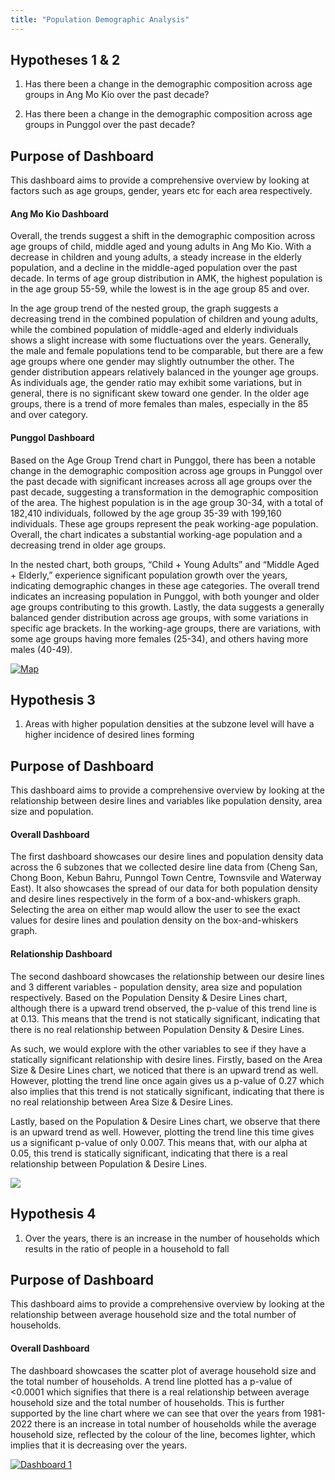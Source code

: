 ```yaml
---
title: "Population Demographic Analysis"
---
```


## Hypotheses 1 & 2

1.  Has there been a change in the demographic composition across age groups in Ang Mo Kio over the past decade?

2.  Has there been a change in the demographic composition across age groups in Punggol over the past decade?

## Purpose of Dashboard

This dashboard aims to provide a comprehensive overview by looking at factors such as age groups, gender, years etc for each area respectively.

#### Ang Mo Kio Dashboard

Overall, the trends suggest a shift in the demographic composition across age groups of child, middle aged and young adults in Ang Mo Kio. With a decrease in children and young adults, a steady increase in the elderly population, and a decline in the middle-aged population over the past decade. In terms of age group distribution in AMK, the highest population is in the age group 55-59, while the lowest is in the age group 85 and over. 

In the age group trend of the nested group, the graph suggests a decreasing trend in the combined population of children and young adults, while the combined population of middle-aged and elderly individuals shows a slight increase with some fluctuations over the years. Generally, the male and female populations tend to be comparable, but there are a few age groups where one gender may slightly outnumber the other. The gender distribution appears relatively balanced in the younger age groups. As individuals age, the gender ratio may exhibit some variations, but in general, there is no significant skew toward one gender. In the older age groups, there is a trend of more females than males, especially in the 85 and over category.

#### Punggol Dashboard

Based on the Age Group Trend chart in Punggol, there has been a notable change in the demographic composition across age groups in Punggol over the past decade with significant increases across all age groups over the past decade, suggesting a transformation in the demographic composition of the area. The highest population is in the age group 30-34, with a total of 182,410 individuals, followed by the age group 35-39 with 199,160 individuals. These age groups represent the peak working-age population. Overall, the chart indicates a substantial working-age population and a decreasing trend in older age groups. 

In the nested chart, both groups, "Child + Young Adults" and "Middle Aged + Elderly," experience significant population growth over the years, indicating demographic changes in these age categories. The overall trend indicates an increasing population in Punggol, with both younger and older age groups contributing to this growth. Lastly, the data suggests a generally balanced gender distribution across age groups, with some variations in specific age brackets. In the working-age groups, there are variations, with some age groups having more females (25-34), and others having more males (40-49).

```{=html}
<div class='tableauPlaceholder' id='viz1708569042257' style='position: relative'>
  <noscript>
    <a href='#'>
      <img alt='Map ' src='https:&#47;&#47;public.tableau.com&#47;static&#47;images&#47;Po&#47;PopulationDemographicAnalysis&#47;Dashboard12&#47;1_rss.png' style='border: none' />
    </a>
  </noscript>
  <object class='tableauViz' style='display:none;'>
    <param name='host_url' value='https%3A%2F%2Fpublic.tableau.com%2F' />
    <param name='embed_code_version' value='3' />
    <param name='site_root' value='' />
    <param name='name' value='PopulationDemographicAnalysis&#47;Dashboard12' />
    <param name='tabs' value='no' />
    <param name='toolbar' value='yes' />
    <param name='static_image' value='https:&#47;&#47;public.tableau.com&#47;static&#47;images&#47;Po&#47;PopulationDemographicAnalysis&#47;Dashboard12&#47;1.png' />
    <param name='animate_transition' value='yes' />
    <param name='display_static_image' value='yes' />
    <param name='display_spinner' value='yes' />
    <param name='display_overlay' value='yes' />
    <param name='display_count' value='yes' />
    <param name='language' value='en-US' />
    <param name='filter' value='publish=yes' />
  </object>
</div>
<script type='text/javascript'>
  var divElement = document.getElementById('viz1708569042257');
  var vizElement = divElement.getElementsByTagName('object')[0];

  function setVizSize() {
    if (divElement.offsetWidth > 800) {
      vizElement.style.width = '1300px';
      vizElement.style.height = '827px';
    } else if (divElement.offsetWidth > 500) {
      vizElement.style.width = '100%';
      vizElement.style.height = '827px';
    } else {
      vizElement.style.width = '100%';
      vizElement.style.height = '727px';
    }
  }

  // Call setVizSize initially and on window resize
  setVizSize();
  window.addEventListener('resize', setVizSize);

  var scriptElement = document.createElement('script');
  scriptElement.src = 'https://public.tableau.com/javascripts/api/viz_v1.js';
  vizElement.parentNode.insertBefore(scriptElement, vizElement);
</script>
```
## Hypothesis 3

1.  Areas with higher population densities at the subzone level will have a higher incidence of desired lines forming

## Purpose of Dashboard

This dashboard aims to provide a comprehensive overview by looking at the relationship between desire lines and variables like population density, area size and population.

#### Overall Dashboard

The first dashboard showcases our desire lines and population density data across the 6 subzones that we collected desire line data from (Cheng San, Chong Boon, Kebun Bahru, Punngol Town Centre, Townsvile and Waterway East). It also showcases the spread of our data for both population density and desire lines respectively in the form of a box-and-whiskers graph. Selecting the area on either map would allow the user to see the exact values for desire lines and poulation density on the box-and-whiskers graph.

#### Relationship Dashboard

The second dashboard showcases the relationship between our desire lines and 3 different variables - population density, area size and population respectively. Based on the Population Density & Desire Lines chart, although there is a upward trend observed, the p-value of this trend line is at 0.13. This means that the trend is not statically significant, indicating that there is no real relationship between Population Density & Desire Lines.

As such, we would explore with the other variables to see if they have a statically significant relationship with desire lines. Firstly, based on the Area Size & Desire Lines chart, we noticed that there is an upward trend as well. However, plotting the trend line once again gives us a p-value of 0.27 which also implies that this trend is not statically significant, indicating that there is no real relationship between Area Size & Desire Lines.

Lastly, based on the Population & Desire Lines chart, we observe that there is an upward trend as well. However, plotting the trend line this time gives us a significant p-value of only 0.007. This means that, with our alpha at 0.05, this trend is statically significant, indicating that there is a real relationship between Population & Desire Lines.

```{=html}
<div class='tableauPlaceholder' id='viz1708631644494' style='position: relative'><noscript><a href='#'><img alt=' ' src='https:&#47;&#47;public.tableau.com&#47;static&#47;images&#47;Hy&#47;Hypothesis27new&#47;Dashboard12&#47;1_rss.png' style='border: none' /></a></noscript><object class='tableauViz'  style='display:none;'><param name='host_url' value='https%3A%2F%2Fpublic.tableau.com%2F' /> <param name='embed_code_version' value='3' /> <param name='site_root' value='' /><param name='name' value='Hypothesis27new&#47;Dashboard12' /><param name='tabs' value='no' /><param name='toolbar' value='yes' /><param name='static_image' value='https:&#47;&#47;public.tableau.com&#47;static&#47;images&#47;Hy&#47;Hypothesis27new&#47;Dashboard12&#47;1.png' /> <param name='animate_transition' value='yes' /><param name='display_static_image' value='yes' /><param name='display_spinner' value='yes' /><param name='display_overlay' value='yes' /><param name='display_count' value='yes' /><param name='language' value='en-GB' /></object></div>                <script type='text/javascript'>                    var divElement = document.getElementById('viz1708631644494');                    var vizElement = divElement.getElementsByTagName('object')[0];                    if ( divElement.offsetWidth > 800 ) { vizElement.style.width='800px';vizElement.style.height='827px';} else if ( divElement.offsetWidth > 500 ) { vizElement.style.width='1000px';vizElement.style.height='827px';} else { vizElement.style.width='100%';vizElement.style.height='1177px';}            
  // Call setVizSize initially and on window resize
  setVizSize();
  window.addEventListener('resize', setVizSize);



var scriptElement = document.createElement('script');                    scriptElement.src = 'https://public.tableau.com/javascripts/api/viz_v1.js';                    vizElement.parentNode.insertBefore(scriptElement, vizElement);                </script>
```
## Hypothesis 4

1.  Over the years, there is an increase in the number of households which results in the ratio of people in a household to fall

## Purpose of Dashboard

This dashboard aims to provide a comprehensive overview by looking at the relationship between average household size and the total number of households.

#### Overall Dashboard

The dashboard showcases the scatter plot of average household size and the total number of households. A trend line plotted has a p-value of \<0.0001 which signifies that there is a real relationship between average household size and the total number of households. This is further supported by the line chart where we can see that over the years from 1981-2022 there is an increase in total number of households while the average household size, reflected by the colour of the line, becomes lighter, which implies that it is decreasing over the years.

```{=html}
<div class='tableauPlaceholder' id='viz1708706958466' style='position: relative'><noscript><a href='#'><img alt='Dashboard 1 ' src='https:&#47;&#47;public.tableau.com&#47;static&#47;images&#47;Hy&#47;Hypothesis24&#47;Dashboard1&#47;1_rss.png' style='border: none' /></a></noscript><object class='tableauViz'  style='display:none;'><param name='host_url' value='https%3A%2F%2Fpublic.tableau.com%2F' /> <param name='embed_code_version' value='3' /> <param name='site_root' value='' /><param name='name' value='Hypothesis24&#47;Dashboard1' /><param name='tabs' value='no' /><param name='toolbar' value='yes' /><param name='static_image' value='https:&#47;&#47;public.tableau.com&#47;static&#47;images&#47;Hy&#47;Hypothesis24&#47;Dashboard1&#47;1.png' /> <param name='animate_transition' value='yes' /><param name='display_static_image' value='yes' /><param name='display_spinner' value='yes' /><param name='display_overlay' value='yes' /><param name='display_count' value='yes' /><param name='language' value='en-GB' /></object></div>                <script type='text/javascript'>                    var divElement = document.getElementById('viz1708706958466');                    var vizElement = divElement.getElementsByTagName('object')[0];                    if ( divElement.offsetWidth > 800 ) { vizElement.style.width='1700px';vizElement.style.height='827px';} else if ( divElement.offsetWidth > 500 ) { vizElement.style.width='1700px';vizElement.style.height='827px';} else { vizElement.style.width='100%';vizElement.style.height='827px';}                     var scriptElement = document.createElement('script');                 

  // Call setVizSize initially and on window resize
  setVizSize();
  window.addEventListener('resize', setVizSize);

scriptElement.src = 'https://public.tableau.com/javascripts/api/viz_v1.js';                    vizElement.parentNode.insertBefore(scriptElement, vizElement);                </script>
```
